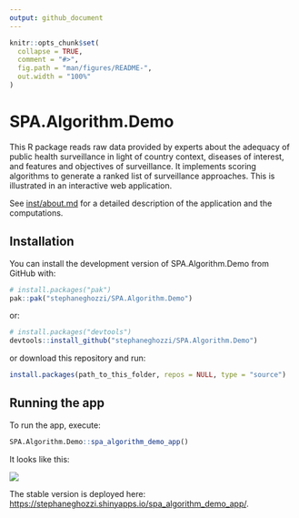 ```yaml
---
output: github_document
---
```


<!-- README.md is generated from README.Rmd. Please edit that file -->

```r
knitr::opts_chunk$set(
  collapse = TRUE,
  comment = "#>",
  fig.path = "man/figures/README-",
  out.width = "100%"
)
```

# SPA.Algorithm.Demo

<!-- badges: start -->
<!-- badges: end -->

This R package reads raw data provided by experts about the adequacy of public health surveillance in light of country context, diseases of interest, and features and objectives of surveillance. It implements scoring algorithms to generate a ranked list of surveillance approaches. This is illustrated in an interactive web application.

See [inst/about.md](inst/about.md) for a detailed description of the application and the computations.

## Installation

You can install the development version of SPA.Algorithm.Demo from GitHub with:

``` r
# install.packages("pak")
pak::pak("stephaneghozzi/SPA.Algorithm.Demo")
```

or:

``` r
# install.packages("devtools")
devtools::install_github("stephaneghozzi/SPA.Algorithm.Demo")
```

or download this repository and run:

```r
install.packages(path_to_this_folder, repos = NULL, type = "source")
```

## Running the app

To run the app, execute:

```r
SPA.Algorithm.Demo::spa_algorithm_demo_app()
```
It looks like this:

![](man/figures/screenshot_spa_algorithm_demo_app.png)

The stable version is deployed here: [https://stephaneghozzi.shinyapps.io/spa_algorithm_demo_app/](https://stephaneghozzi.shinyapps.io/spa_algorithm_demo_app/).

